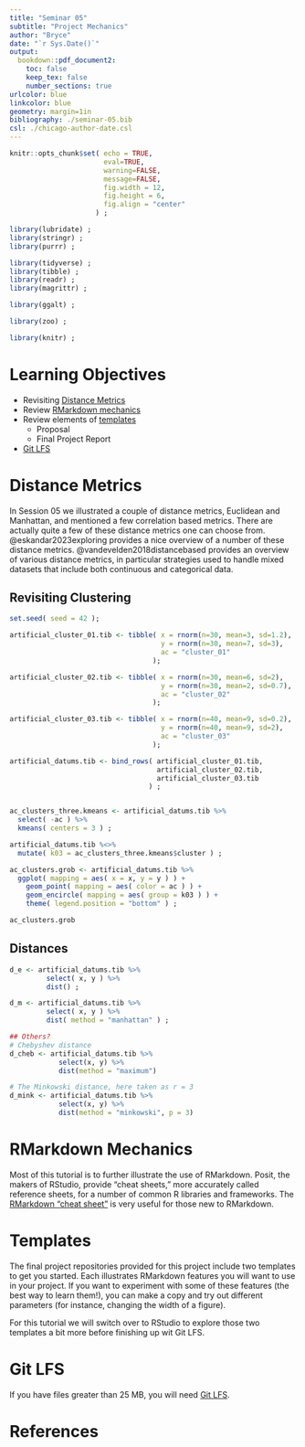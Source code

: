 ```yaml
---
title: "Seminar 05"
subtitle: "Project Mechanics"
author: "Bryce"
date: "`r Sys.Date()`"
output: 
  bookdown::pdf_document2:
    toc: false
    keep_tex: false
    number_sections: true
urlcolor: blue
linkcolor: blue
geometry: margin=1in
bibliography: ./seminar-05.bib
csl: ./chicago-author-date.csl
---
```


```r
knitr::opts_chunk$set( echo = TRUE, 
                       eval=TRUE, 
                       warning=FALSE, 
                       message=FALSE,
                       fig.width = 12,
                       fig.height = 6,
                       fig.align = "center"
                     ) ;

library(lubridate) ;
library(stringr) ;
library(purrr) ;

library(tidyverse) ;
library(tibble) ; 
library(readr) ;
library(magrittr) ;

library(ggalt) ;

library(zoo) ;

library(knitr) ;
```


# Learning Objectives

  - Revisiting [Distance Metrics](#distance-metrics)
  - Review [RMarkdown mechanics](#rmarkdown-mechanics)
  - Review elements of [templates](#templates)
    - Proposal
    - Final Project Report
  - [Git LFS](#git-lfs)

# Distance Metrics {#distance-metrics}

In Session 05 we illustrated a couple of distance metrics, Euclidean and Manhattan, and mentioned a few correlation based metrics.  There are actually quite a few of these distance metrics one can choose from.  @eskandar2023exploring provides a nice overview of a number of these distance metrics.  @vandevelden2018distancebased provides an overview of various distance metrics, in particular strategies used to handle mixed datasets that include both continuous and categorical data.

## Revisiting Clustering

```r

set.seed( seed = 42 );

artificial_cluster_01.tib <- tibble( x = rnorm(n=30, mean=3, sd=1.2),
                                     y = rnorm(n=30, mean=7, sd=3),
                                     ac = "cluster_01"
                                   );

artificial_cluster_02.tib <- tibble( x = rnorm(n=30, mean=6, sd=2),
                                     y = rnorm(n=30, mean=2, sd=0.7),
                                     ac = "cluster_02"
                                   );

artificial_cluster_03.tib <- tibble( x = rnorm(n=40, mean=9, sd=0.2),
                                     y = rnorm(n=40, mean=9, sd=2),
                                     ac = "cluster_03"
                                   );

artificial_datums.tib <- bind_rows( artificial_cluster_01.tib, 
                                    artificial_cluster_02.tib,
                                    artificial_cluster_03.tib
                                  ) ;


ac_clusters_three.kmeans <- artificial_datums.tib %>%
  select( -ac ) %>%
  kmeans( centers = 3 ) ;

artificial_datums.tib %<>%
  mutate( k03 = ac_clusters_three.kmeans$cluster ) ;

ac_clusters.grob <- artificial_datums.tib %>%
  ggplot( mapping = aes( x = x, y = y ) ) +
    geom_point( mapping = aes( color = ac ) ) +
    geom_encircle( mapping = aes( group = k03 ) ) + 
    theme( legend.position = "bottom" ) ;


```

```r

ac_clusters.grob 

```

## Distances

```r

d_e <- artificial_datums.tib %>% 
         select( x, y ) %>% 
         dist() ;

d_m <- artificial_datums.tib %>% 
         select( x, y ) %>% 
         dist( method = "manhattan" ) ;

## Others?
# Chebyshev distance
d_cheb <- artificial_datums.tib %>% 
            select(x, y) %>% 
            dist(method = "maximum")

# The Minkowski distance, here taken as r = 3
d_mink <- artificial_datums.tib %>% 
            select(x, y) %>% 
            dist(method = "minkowski", p = 3)

```

# RMarkdown Mechanics {#rmarkdown-mechanics}

Most of this tutorial is to further illustrate the use of RMarkdown.  Posit, the makers of RStudio, provide "cheat sheets," more accurately called reference sheets, for a number of common R libraries and frameworks.  The [RMarkdown "cheat sheet"](https://www.rstudio.com/wp-content/uploads/2015/02/rmarkdown-cheatsheet.pdf) is very useful for those new to RMarkdown.

# Templates {#templates}

The final project repositories provided for this project include two templates to get you started.  Each illustrates RMarkdown features you will want to use in your project.  If you want to experiment with some of these features (the best way to learn them!), you can make a copy and try out different parameters (for instance, changing the width of a figure).

For this tutorial we will switch over to RStudio to explore those two templates a bit more before finishing up wit Git LFS.

# Git LFS {#git-lfs}

If you have files greater than 25 MB, you will need [Git LFS](https://git-lfs.com/).

# References {#references}


